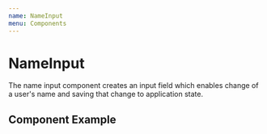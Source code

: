 ```yaml
---
name: NameInput
menu: Components
---
```



# NameInput
The name input component creates an input field which enables change of a user's name and saving that change to application state.

## Component Example
<Playground>
    <NameInput />
</ Playground>